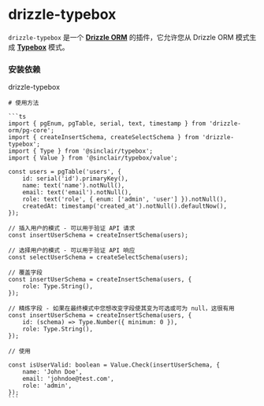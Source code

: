 
# drizzle-typebox

`drizzle-typebox` 是一个 **[Drizzle ORM](https://github.com/drizzle-team/drizzle-orm)** 的插件，它允许您从 Drizzle ORM 模式生成 **[Typebox](https://github.com/sinclairzx81/typebox)** 模式。

### 安装依赖

<Npm>
drizzle-typebox
</Npm>

    # 使用方法

    ```ts
    import { pgEnum, pgTable, serial, text, timestamp } from 'drizzle-orm/pg-core';
    import { createInsertSchema, createSelectSchema } from 'drizzle-typebox';
    import { Type } from '@sinclair/typebox';
    import { Value } from '@sinclair/typebox/value';

    const users = pgTable('users', {
        id: serial('id').primaryKey(),
        name: text('name').notNull(),
        email: text('email').notNull(),
        role: text('role', { enum: ['admin', 'user'] }).notNull(),
        createdAt: timestamp('created_at').notNull().defaultNow(),
    });

    // 插入用户的模式 - 可以用于验证 API 请求
    const insertUserSchema = createInsertSchema(users);

    // 选择用户的模式 - 可以用于验证 API 响应
    const selectUserSchema = createSelectSchema(users);

    // 覆盖字段
    const insertUserSchema = createInsertSchema(users, {
        role: Type.String(),
    });

    // 精炼字段 - 如果在最终模式中您想改变字段使其变为可选或可为 null，这很有用
    const insertUserSchema = createInsertSchema(users, {
        id: (schema) => Type.Number({ minimum: 0 }),
        role: Type.String(),
    });

    // 使用

    const isUserValid: boolean = Value.Check(insertUserSchema, {
        name: 'John Doe',
        email: 'johndoe@test.com',
        role: 'admin',
    });
    ```
